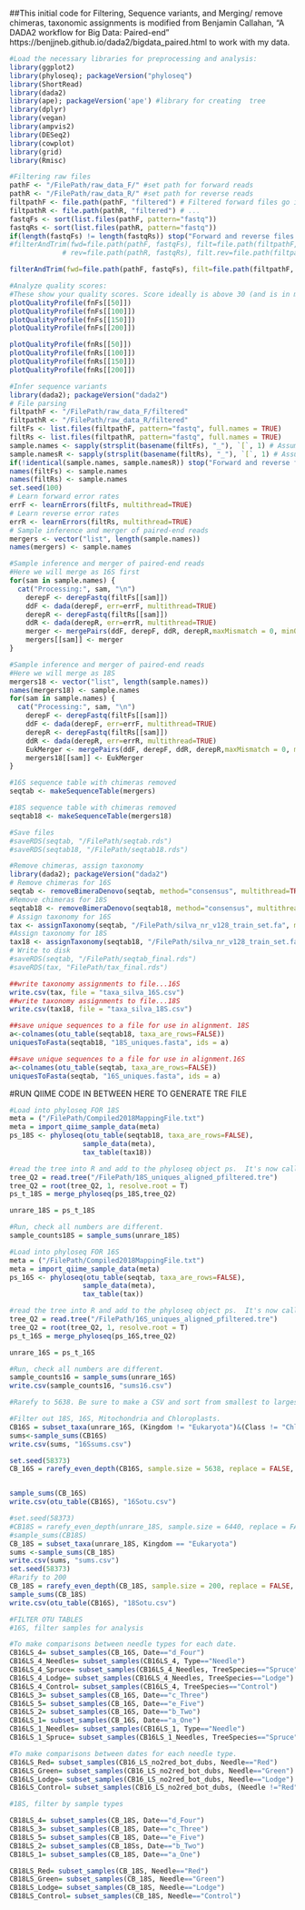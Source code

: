 ##This initial code for Filtering, Sequence variants, and Merging/ remove chimeras, taxonomic assignments is modified from Benjamin Callahan, "A DADA2 workflow for Big Data: Paired-end" https://benjjneb.github.io/dada2/bigdata_paired.html to work with my data. 

```r
#Load the necessary libraries for preprocessing and analysis:
library(ggplot2)
library(phyloseq); packageVersion("phyloseq")
library(ShortRead)
library(dada2)
library(ape); packageVersion('ape') #library for creating  tree
library(dplyr)
library(vegan)
library(ampvis2)
library(DESeq2)
library(cowplot)
library(grid)
library(Rmisc)
```

```r
#Filtering raw files
pathF <- "/FilePath/raw_data_F/" #set path for forward reads
pathR <- "/FilePath/raw_data_R/" #set path for reverse reads
filtpathF <- file.path(pathF, "filtered") # Filtered forward files go into the pathF/filtered/ subdirectory
filtpathR <- file.path(pathR, "filtered") # ...
fastqFs <- sort(list.files(pathF, pattern="fastq"))
fastqRs <- sort(list.files(pathR, pattern="fastq"))
if(length(fastqFs) != length(fastqRs)) stop("Forward and reverse files do not match.")
#filterAndTrim(fwd=file.path(pathF, fastqFs), filt=file.path(filtpathF, fastqFs),
             # rev=file.path(pathR, fastqRs), filt.rev=file.path(filtpathR, fastqRs))

filterAndTrim(fwd=file.path(pathF, fastqFs), filt=file.path(filtpathF, fastqFs), rev=file.path(pathR, fastqRs), filt.rev=file.path(filtpathR, fastqRs), trimLeft = c(40,20), truncLen=c(239,250), maxEE=2, truncQ=2, maxN=0, compress=TRUE, verbose=TRUE)

```

```r
#Analyze quality scores:
#These show your quality scores. Score ideally is above 30 (and is in my case for most samples). 20 is the minimum. 
plotQualityProfile(fnFs[[50]])
plotQualityProfile(fnFs[[100]])
plotQualityProfile(fnFs[[150]])
plotQualityProfile(fnFs[[200]])

plotQualityProfile(fnRs[[50]])
plotQualityProfile(fnRs[[100]])
plotQualityProfile(fnRs[[150]])
plotQualityProfile(fnRs[[200]])

```

```r
#Infer sequence variants
library(dada2); packageVersion("dada2")
# File parsing
filtpathF <- "/FilePath/raw_data_F/filtered" 
filtpathR <- "/FilePath/raw_data_R/filtered" 
filtFs <- list.files(filtpathF, pattern="fastq", full.names = TRUE)
filtRs <- list.files(filtpathR, pattern="fastq", full.names = TRUE)
sample.names <- sapply(strsplit(basename(filtFs), "_"), `[`, 1) # Assumes filename = samplename_XXX.fastq.gz
sample.namesR <- sapply(strsplit(basename(filtRs), "_"), `[`, 1) # Assumes filename = samplename_XXX.fastq.gz
if(!identical(sample.names, sample.namesR)) stop("Forward and reverse files do not match.")
names(filtFs) <- sample.names
names(filtRs) <- sample.names
set.seed(100)
# Learn forward error rates
errF <- learnErrors(filtFs, multithread=TRUE)
# Learn reverse error rates
errR <- learnErrors(filtRs, multithread=TRUE)
# Sample inference and merger of paired-end reads
mergers <- vector("list", length(sample.names))
names(mergers) <- sample.names

```

```r
#Sample inference and merger of paired-end reads
#Here we will merge as 16S first
for(sam in sample.names) {
  cat("Processing:", sam, "\n")
    derepF <- derepFastq(filtFs[[sam]])
    ddF <- dada(derepF, err=errF, multithread=TRUE)
    derepR <- derepFastq(filtRs[[sam]])
    ddR <- dada(derepR, err=errR, multithread=TRUE)
    merger <- mergePairs(ddF, derepF, ddR, derepR,maxMismatch = 0, minOverlap = 5, justConcatenate = FALSE, verbose=TRUE, returnRejects = FALSE)
    mergers[[sam]] <- merger
}
```

```r
#Sample inference and merger of paired-end reads
#Here we will merge as 18S 
mergers18 <- vector("list", length(sample.names))
names(mergers18) <- sample.names
for(sam in sample.names) {
  cat("Processing:", sam, "\n")
    derepF <- derepFastq(filtFs[[sam]])
    ddF <- dada(derepF, err=errF, multithread=TRUE)
    derepR <- derepFastq(filtRs[[sam]])
    ddR <- dada(derepR, err=errR, multithread=TRUE)
    EukMerger <- mergePairs(ddF, derepF, ddR, derepR,maxMismatch = 0, minOverlap = 5, justConcatenate = TRUE, verbose=TRUE, returnRejects = FALSE)
    mergers18[[sam]] <- EukMerger
}
```

```r
#16S sequence table with chimeras removed
seqtab <- makeSequenceTable(mergers)

#18S sequence table with chimeras removed
seqtab18 <- makeSequenceTable(mergers18)

#Save files
#saveRDS(seqtab, "/FilePath/seqtab.rds") 
#saveRDS(seqtab18, "/FilePath/seqtab18.rds") 
```


```r
#Remove chimeras, assign taxonomy
library(dada2); packageVersion("dada2")
# Remove chimeras for 16S
seqtab <- removeBimeraDenovo(seqtab, method="consensus", multithread=TRUE)
#Remove chimeras for 18S
seqtab18 <- removeBimeraDenovo(seqtab18, method="consensus", multithread=TRUE)
# Assign taxonomy for 16S
tax <- assignTaxonomy(seqtab, "/FilePath/silva_nr_v128_train_set.fa", multithread=TRUE)
#Assign taxonomy for 18S
tax18 <- assignTaxonomy(seqtab18, "/FilePath/silva_nr_v128_train_set.fa", multithread=TRUE)
# Write to disk
#saveRDS(seqtab, "/FilePath/seqtab_final.rds") 
#saveRDS(tax, "FilePath/tax_final.rds")
```

```r
##write taxonomy assignments to file...16S
write.csv(tax, file = "taxa_silva_16S.csv")
##write taxonomy assignments to file...18S
write.csv(tax18, file = "taxa_silva_18S.csv")

##save unique sequences to a file for use in alignment. 18S
a<-colnames(otu_table(seqtab18, taxa_are_rows=FALSE))
uniquesToFasta(seqtab18, "18S_uniques.fasta", ids = a)

##save unique sequences to a file for use in alignment.16S
a<-colnames(otu_table(seqtab, taxa_are_rows=FALSE))
uniquesToFasta(seqtab, "16S_uniques.fasta", ids = a)
```
#RUN QIIME CODE IN BETWEEN HERE TO GENERATE TRE FILE
```r
#Load into phyloseq FOR 18S
meta = ("/FilePath/Compiled2018MappingFile.txt")
meta = import_qiime_sample_data(meta)
ps_18S <- phyloseq(otu_table(seqtab18, taxa_are_rows=FALSE), 
                  sample_data(meta), 
                  tax_table(tax18))

#read the tree into R and add to the phyloseq object ps.  It's now called ps_t_silva (for phyloseq_tree_silva).**
tree_Q2 = read.tree("/FilePath/18S_uniques_aligned_pfiltered.tre")
tree_Q2 = root(tree_Q2, 1, resolve.root = T)
ps_t_18S = merge_phyloseq(ps_18S,tree_Q2) 

unrare_18S = ps_t_18S

#Run, check all numbers are different.
sample_counts18S = sample_sums(unrare_18S)
```

```r
#Load into phyloseq FOR 16S
meta = ("/FilePath/Compiled2018MappingFile.txt")
meta = import_qiime_sample_data(meta)
ps_16S <- phyloseq(otu_table(seqtab, taxa_are_rows=FALSE), 
                  sample_data(meta), 
                  tax_table(tax))

#read the tree into R and add to the phyloseq object ps.  It's now called ps_t_silva (for phyloseq_tree_silva).**
tree_Q2 = read.tree("/FilePath/16S_uniques_aligned_pfiltered.tre")
tree_Q2 = root(tree_Q2, 1, resolve.root = T)
ps_t_16S = merge_phyloseq(ps_16S,tree_Q2) 

unrare_16S = ps_t_16S

#Run, check all numbers are different.
sample_counts16 = sample_sums(unrare_16S)
write.csv(sample_counts16, "sums16.csv")
```

```r
#Rarefy to 5638. Be sure to make a CSV and sort from smallest to largest, and just see if there is a clear drop where you can cut off

#Filter out 18S, 16S, Mitochondria and Chloroplasts.
CB16S = subset_taxa(unrare_16S, (Kingdom != "Eukaryota")&(Class != "Chloroplast")&(Family != "Mitochondria"))
sums<-sample_sums(CB16S)
write.csv(sums, "16Ssums.csv")

set.seed(58373)
CB_16S = rarefy_even_depth(CB16S, sample.size = 5638, replace = FALSE, trimOTUs = TRUE)


sample_sums(CB_16S)
write.csv(otu_table(CB16S), "16Sotu.csv")
```

```r
#set.seed(58373)
#CB18S = rarefy_even_depth(unrare_18S, sample.size = 6440, replace = FALSE, trimOTUs = TRUE)
#sample_sums(CB18S)
CB_18S = subset_taxa(unrare_18S, Kingdom == "Eukaryota")
sums <-sample_sums(CB_18S)
write.csv(sums, "sums.csv")
set.seed(58373)
#Rarify to 200 
CB_18S = rarefy_even_depth(CB_18S, sample.size = 200, replace = FALSE, trimOTUs = TRUE)
sample_sums(CB_18S)
write.csv(otu_table(CB16S), "18Sotu.csv")
```

```r
#FILTER OTU TABLES
#16S, filter samples for analysis

#To make comparisons between needle types for each date.
CB16LS_4= subset_samples(CB_16S, Date=="d_Four")
CB16LS_4_Needles= subset_samples(CB16LS_4, Type=="Needle")
CB16LS_4_Spruce= subset_samples(CB16LS_4_Needles, TreeSpecies=="Spruce")
CB16LS_4_Lodge= subset_samples(CB16LS_4_Needles, TreeSpecies=="Lodge")
CB16LS_4_Control= subset_samples(CB16LS_4, TreeSpecies=="Control")
CB16LS_3= subset_samples(CB_16S, Date=="c_Three")
CB16LS_5= subset_samples(CB_16S, Date=="e_Five")
CB16LS_2= subset_samples(CB_16S, Date=="b_Two")
CB16LS_1= subset_samples(CB_16S, Date=="a_One")
CB16LS_1_Needles= subset_samples(CB16LS_1, Type=="Needle")
CB16LS_1_Spruce= subset_samples(CB16LS_1_Needles, TreeSpecies=="Spruce")

#To make comparisons between dates for each needle type.
CB16LS_Red= subset_samples(CB16_LS_no2red_bot_dubs, Needle=="Red")
CB16LS_Green= subset_samples(CB16_LS_no2red_bot_dubs, Needle=="Green")
CB16LS_Lodge= subset_samples(CB16_LS_no2red_bot_dubs, Needle=="Lodge")
CB16LS_Control= subset_samples(CB16_LS_no2red_bot_dubs, (Needle !="Red")&(Needle !="Green")&(Needle !="Lodge"))

```

```r
#18S, filter by sample types

CB18LS_4= subset_samples(CB_18S, Date=="d_Four")
CB18LS_3= subset_samples(CB_18S, Date=="c_Three")
CB18LS_5= subset_samples(CB_18S, Date=="e_Five")
CB18LS_2= subset_samples(CB_18Ss, Date=="b_Two")
CB18LS_1= subset_samples(CB_18S, Date=="a_One")

CB18LS_Red= subset_samples(CB_18S, Needle=="Red")
CB18LS_Green= subset_samples(CB_18S, Needle=="Green")
CB18LS_Lodge= subset_samples(CB_18S, Needle=="Lodge")
CB18LS_Control= subset_samples(CB_18S, Needle=="Control")

```

